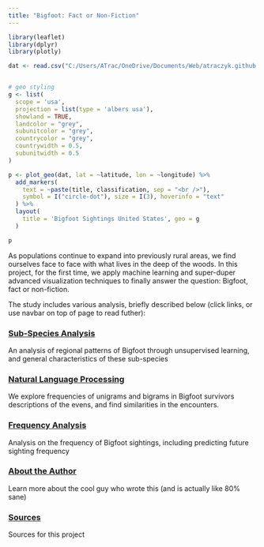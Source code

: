 ---
title: "Bigfoot: Fact or Non-Fiction"
---


```{r, message=FALSE, warning=FALSE, include=FALSE}
library(leaflet)
library(dplyr)
library(plotly)
```

```{r, echo=FALSE, warning=FALSE}
dat <- read.csv("C:/Users/ATrac/OneDrive/Documents/Web/atraczyk.github.io/bfro_reports_geocoded.csv")


# geo styling
g <- list(
  scope = 'usa',
  projection = list(type = 'albers usa'),
  showland = TRUE,
  landcolor = "grey",
  subunitcolor = "grey",
  countrycolor = "grey",
  countrywidth = 0.5,
  subunitwidth = 0.5
)

p <- plot_geo(dat, lat = ~latitude, lon = ~longitude) %>%
  add_markers(
    text = ~paste(title, classification, sep = "<br />"),
    symbol = I("circle-dot"), size = I(3), hoverinfo = "text"
  ) %>%
  layout(
    title = 'Bigfoot Sightings United States', geo = g
  )

p
```

As populations continue to expand into previously rural areas, we find ourselves face to face with what lives in the deep of the woods. In this project, for the first time, we apply machine learning and super-duper advanced visualization techniques to finally answer the question: Bigfoot, fact or non-fiction.

The study includes various analysis, briefly described below (click links, or use navbar on top of page to read futher):

### [Sub-Species Analysis](https://atrac2k.github.io/Portfolio/sub.html)

An analysis of regional patterns of Bigfoot through unsupervised learning, and general characteristics of these sub-species

### [Natural Language Processing](https://atrac2k.github.io/Portfolio/nlp.html)

We explore frequencies of unigrams and bigrams in Bigfoot survivors descriptions of the evens, and find similarities in the encounters.

### [Frequency Analysis](https://atrac2k.github.io/Portfolio/ts.html)

Analysis on the frequency of Bigfoot sightings, including predicting future sighting frequency

### [About the Author](https://atrac2k.github.io/Portfolio/about.html)

Learn more about the cool guy who wrote this (and is actually like 80% sane)

### [Sources](https://atrac2k.github.io/Portfolio/sources.html)

Sources for this project